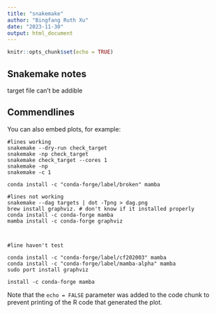```yaml
---
title: "snakemake"
author: "Bingfang Ruth Xu"
date: "2023-11-30"
output: html_document
---
```


```r
knitr::opts_chunk$set(echo = TRUE)
```

## Snakemake notes

 target file can't be addible



## Commendlines

You can also embed plots, for example:

```{}
#lines working
snakemake --dry-run check_target
snakemake -np check_target
snakemake check_target --cores 1
snakemake -np
snakemake -c 1

conda install -c "conda-forge/label/broken" mamba

#lines not working
snakemake --dag targets | dot -Tpng > dag.png
brew install graphviz. # don't know if it installed properly
conda install -c conda-forge mamba
mamba install -c conda-forge graphviz



#line haven't test

conda install -c "conda-forge/label/cf202003" mamba
conda install -c "conda-forge/label/mamba-alpha" mamba
sudo port install graphviz

install -c conda-forge mamba
```

Note that the `echo = FALSE` parameter was added to the code chunk to prevent printing of the R code that generated the plot.
